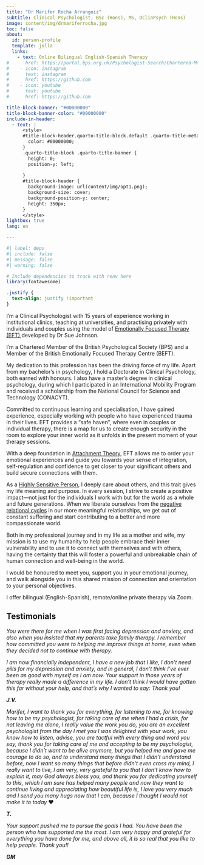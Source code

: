 ```yaml
---
title: "Dr Marifer Rocha Arrangoiz"
subtitle: Clinical Psychologist, BSc (Hons), MS, DClinPsych (Hons)
image: content/img/drmariferrocha.jpg
toc: false
about:
  id: person-profile
  template: jolla
  links:
    - text: Online Bilingual English-Spanish Therapy
#      href: https://portal.bps.org.uk/Psychologist-Search/Chartered-Member-List/Member-Details?entityid=4f9a14a0-94ee-ed11-8848-6045bd0e63d7  	
#    - icon: instagram
#      text: instagram
#      href: https://github.com
#    - icon: youtube
#      text: youtube
#      href: https://github.com      

title-block-banner: "#00000000"
title-block-banner-color: "#00000000"
include-in-header:
  - text: |
      <style>
      #title-block-header.quarto-title-block.default .quarto-title-meta {
        color: #00000000;
      }
      .quarto-title-block .quarto-title-banner {
        height: 0;
        position-y: left;
        
      }
      #title-block-header {
        background-image: url(content/img/opt1.png);
        background-size: cover;
        background-position-y: center;
        height: 350px;
      }
      </style>
lightbox: true
lang: en

---
```


:::{#person-profile}
:::

```r
#| label: deps
#| include: false
#| message: false
#| warning: false

# Include dependencies to track with renv here
library(fontawesome)
```

```css
.justify {
  text-align: justify !important
}
```

::: {.justify}


I’m a Clinical Psychologist with 15 years of experience working in institutional clinics, teaching at universities, and practising privately with individuals and couples using the model of [Emotionally Focused Therapy (EFT)](https://iceeft.com/what-is-eft-public/),developed by Dr Sue Johnson.


I’m a Chartered Member of the British Psychological Society (BPS) and a Member of the British Emotionally Focused Therapy Centre (BEFT).

My dedication to this profession has been the driving force of my life. Apart from my bachelor’s in psychology, I hold a Doctorate in Clinical Psychology, both earned with honours. I also have a master’s degree in clinical psychology, during which I participated in an International Mobility Program and received a scholarship from the National Council for Science and Technology (CONACYT).

Committed to continuous learning and specialisation, I have gained experience, especially working with people who have experienced trauma in their lives. EFT provides a “safe haven”, where even in couples or individual therapy, there is a map for us to create enough security in the room to explore your inner world as it unfolds in the present moment of your therapy sessions. 

With a deep foundation in [Attachment Theory](https://www.youtube.com/watch?v=OyCHT9AbD_Y&list=PL9JGldiXzvlUDLO5uKDsa-Pomus6Y6l1g&index=5), EFT allows me to order your emotional experiences and guide you towards your sense of integration, self-regulation and confidence to get closer to your significant others and build secure connections with them. 

As a [Highly Sensitive Person](https://hsperson.com), I deeply care about others, and this trait gives my life meaning and purpose. In every session, I strive to create a positive impact—not just for the individuals I work with but for the world as a whole and future generations. When we liberate ourselves from the [negative relational cycles](https://www.youtube.com/watch?v=Qt4VhRHsjm8) in our more meaningful relationships, we get out of constant suffering and start contributing to a better and more compassionate world.


Both in my professional journey and in my life as a mother and wife, my mission is to use my humanity to help people embrace their inner vulnerability and to use it to connect with themselves and with others, having the certainty that this will foster a powerful and unbreakable chain of human connection and well-being in the world.

I would be honoured to meet you, support you in your emotional journey, and walk alongside you in this shared mission of connection and orientation to your personal objectives.

I offer bilingual (English-Spanish), remote/online private therapy via Zoom.


:::

::: {.justify}


## Testimonials
:::

::: {.callout-note appearance="simple" icon=false}

*You were there for me when I was first facing depression and anxiety, and also when you insisted that my parents take family therapy. I remember how committed you were to helping me improve things at home, even when they decided not to continue with therapy.*
	
*I am now financially independent, I have a new job that I like, I don't need pills for my depression and anxiety, and in general, I don't think I've ever been as good with myself as I am now. Your support in those years of therapy really made a difference in my life. I don't think I would have gotten this far without your help, and that's why I wanted to say: Thank you!*

***J.V.***
:::

::: {.callout-note appearance="simple" icon=false}

*Marifer, I want to thank you for everything, for listening to me, for knowing how to be my psychologist, for taking care of me when I had a crisis, for not leaving me alone, I really value the work you do, you are an excellent psychologist from the day I met you I was delighted with your work, you know how to listen, advise, you are tactful with every thing and word you say, thank you for taking care of me and accepting to be my psychologist, because I didn't want to be alive anymore, but you helped me and gave me courage to do so, and to understand many things that I didn't understand before, now I want so many things that before didn't even cross my mind, I really want to live, I am very, very grateful to you that I don't know how to explain it, may God always bless you, and thank you for dedicating yourself to this, which I am sure has helped many people and now they want to continue living and appreciating how beautiful life is, I love you very much and I send you many hugs now that I can, because I thought I would not make it to today* ❤

***T.***

:::


::: {.callout-note appearance="simple" icon=false}

*Your support pushed me to pursue the goals I had. You have been the person who has supported me the most. I am very happy and grateful for everything you have done for me, and above all, it is so real that you like to help people. Thank you!!*

***GM***
:::
